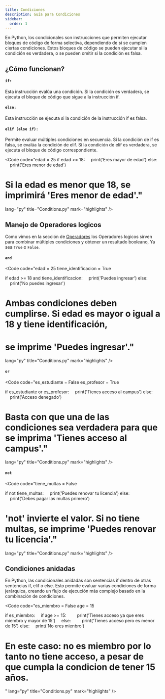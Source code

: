 ```yaml
---
title: Condiciones
description: Guía para Condiciones
sidebar:
  order: 1
---
```



En Python, los condicionales son instrucciones que permiten ejecutar bloques de código de forma selectiva, dependiendo de si se cumplen ciertas condiciones. Estos bloques de código se pueden ejecutar si la condición es verdadera, o se pueden omitir si la condición es falsa. 

## ¿Cómo funcionan?

#### <code>if:</code>
Esta instrucción evalúa una condición. Si la condición es verdadera, se ejecuta el bloque de código que sigue a la instrucción if. 

#### <code>else:</code>

Esta instrucción se ejecuta si la condición de la instrucción if es falsa. 

#### <code>elif (else if):</code>

Permite evaluar múltiples condiciones en secuencia. Si la condición de if es falsa, se evalúa la condición de elif. Si la condición de elif es verdadera, se ejecuta el bloque de código correspondiente. 

<Code 
code="edad = 25
if edad >= 18:
&nbsp;&nbsp;&nbsp;&nbsp;print('Eres mayor de edad')
else:
&nbsp;&nbsp;&nbsp;&nbsp;print('Eres menor de edad')

# Si la edad es menor que 18, se imprimirá 'Eres menor de edad'." 
       
lang="py" 
title="Conditions.py" 
mark="highlights" />

## Manejo de Operadores logicos

Como vimos en la sección de [Operadores](/es/syntaxbasic/operators/) los Operadores logicos sirven para combinar múltiples condiciones y obtener un resultado booleano, Ya sea <code>True</code> o <code>False</code>.

#### <code>and</code>

<Code 
code="edad = 25
tiene_identificacion = True

if edad >= 18 and tiene_identificacion:
&nbsp;&nbsp;&nbsp;&nbsp;print('Puedes ingresar')
else:
&nbsp;&nbsp;&nbsp;&nbsp;print('No puedes ingresar')

# Ambas condiciones deben cumplirse. Si edad es mayor o igual a 18 **y** tiene identificación, 
# se imprime 'Puedes ingresar'." 
       
lang="py" 
title="Conditions.py" 
mark="highlights" />

#### <code>or</code>

<Code 
code="es_estudiante = False
es_profesor = True

if es_estudiante or es_profesor:
&nbsp;&nbsp;&nbsp;&nbsp;print('Tienes acceso al campus')
else:
 &nbsp;&nbsp;&nbsp;&nbsp;print('Acceso denegado')

# Basta con que una de las condiciones sea verdadera para que se imprima 'Tienes acceso al campus'."

       
lang="py" 
title="Conditions.py" 
mark="highlights" />

#### <code>not</code>

<Code 
code="tiene_multas = False

if not tiene_multas:
&nbsp;&nbsp;&nbsp;&nbsp;print('Puedes renovar tu licencia')
else:
&nbsp;&nbsp;&nbsp;&nbsp;print('Debes pagar las multas primero')

# 'not' invierte el valor. Si no tiene multas, se imprime 'Puedes renovar tu licencia'."

       
lang="py" 
title="Conditions.py" 
mark="highlights" />

## Condiciones anidadas

En Python, las condicionales anidadas son sentencias if dentro de otras sentencias if, elif o else. Esto permite evaluar varias condiciones de forma jerárquica, creando un flujo de ejecución más complejo basado en la combinación de condiciones. 

<Code 
code="es_miembro = False
age = 15

if es_miembro:
&nbsp;&nbsp;&nbsp;&nbsp;if age >= 15:
&nbsp;&nbsp;&nbsp;&nbsp;&nbsp;&nbsp;&nbsp;&nbsp;print('Tienes acceso ya que eres miembro y mayor de 15')
&nbsp;&nbsp;&nbsp;&nbsp;else:
&nbsp;&nbsp;&nbsp;&nbsp;&nbsp;&nbsp;&nbsp;&nbsp;print('Tienes acceso pero es menor de 15')
else:
&nbsp;&nbsp;&nbsp;&nbsp;print('No eres mienbro')
    
# En este caso: no es miembro por lo tanto no tiene acceso, a pesar de que cumpla la condicion de tener 15 años.
"
lang="py" 
title="Conditions.py" 
mark="highlights" />
